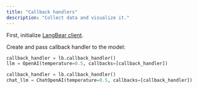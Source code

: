```yaml
---
title: "Callback handlers"
description: "Collect data and visualize it."
---
```


First, initialize [LangBear client](/development/initiailize).

Create and pass callback handler to the model:

<CodeGroup>

```python python (llm)
callback_handler = lb.callback_handler()
llm = OpenAI(temperature=0.5, callbacks=[callback_handler])
```

```python python (chat)
callback_handler = lb.callback_handler()
chat_llm = ChatOpenAI(temperature=0.5, callbacks=[callback_handler])
```

</CodeGroup>
